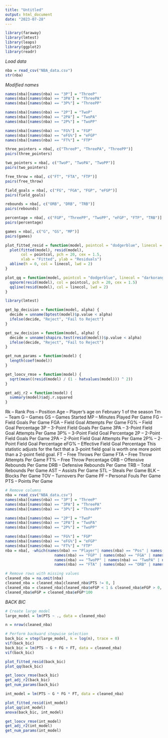 ---
title: "Untitled"
output: html_document
date: "2023-07-28"
---

```{r, message = FALSE, warning = FALSE}
library(faraway)
library(lmtest)
library(leaps)
library(ggplot2)
library(readr)
```

*Load data*
```{r, message = FALSE}
nba = read_csv("NBA_data.csv")
str(nba)
```
*Modified names*
```{r, message = FALSE}
names(nba)[names(nba) == "3P"] = "ThreeP"
names(nba)[names(nba) == "3PA"] = "ThreePA"
names(nba)[names(nba) == "3P%"] = "ThreePP"

names(nba)[names(nba) == "2P"] = "TwoP"
names(nba)[names(nba) == "2PA"] = "TwoPA"
names(nba)[names(nba) == "2P%"] = "TwoPP"

names(nba)[names(nba) == "FG%"] = "FGP"
names(nba)[names(nba) == "eFG%"] = "eFGP"
names(nba)[names(nba) == "FT%"] = "FTP"
```

```{r, message = FALSE}
three_pointers = nba[, c("ThreeP", "ThreePA", "ThreePP")]
pairs(three_pointers)
```

```{r, message = FALSE}
two_pointers = nba[, c("TwoP", "TwoPA", "TwoPP")]
pairs(two_pointers)
```

```{r, message = FALSE}
free_throw = nba[, c("FT", "FTA", "FTP")]
pairs(free_throw)
```

```{r, message = FALSE}
field_goals = nba[, c("FG", "FGA", "FGP", "eFGP")]
pairs(field_goals)
```

```{r, message = FALSE}
rebounds = nba[, c("ORB", "DRB", "TRB")]
pairs(rebounds)
```

```{r, message = FALSE}
percentage = nba[, c("FGP", "ThreePP", "TwoPP", "eFGP", "FTP", "TRB")]
pairs(percentage)
```

```{r, message = FALSE}
games = nba[, c("G", "GS", "MP")]
pairs(games)
```


```{r, echo = FALSE}
plot_fitted_resid = function(model, pointcol = "dodgerblue", linecol = "darkorange") {
  plot(fitted(model), resid(model), 
       col = pointcol, pch = 20, cex = 1.5,
       xlab = "Fitted", ylab = "Residuals")
  abline(h = 0, col = linecol, lwd = 2)
}

plot_qq = function(model, pointcol = "dodgerblue", linecol = "darkorange") {
  qqnorm(resid(model), col = pointcol, pch = 20, cex = 1.5)
  qqline(resid(model), col = linecol, lwd = 2)
}
```

```{r, message = FALSE, warning = FALSE}
library(lmtest)

get_bp_decision = function(model, alpha) {
  decide = unname(bptest(model)$p.value < alpha)
  ifelse(decide, "Reject", "Fail to Reject")
}

get_sw_decision = function(model, alpha) {
  decide = unname(shapiro.test(resid(model))$p.value < alpha)
  ifelse(decide, "Reject", "Fail to Reject")
}

get_num_params = function(model) {
  length(coef(model))
}

get_loocv_rmse = function(model) {
  sqrt(mean((resid(model) / (1 - hatvalues(model))) ^ 2))
}

get_adj_r2 = function(model) {
  summary(model)$adj.r.squared
}
```


Rk -- Rank
Pos -- Position
Age -- Player's age on February 1 of the season
Tm -- Team
G -- Games
GS -- Games Started
MP -- Minutes Played Per Game
FG -- Field Goals Per Game
FGA -- Field Goal Attempts Per Game
FG% -- Field Goal Percentage
3P -- 3-Point Field Goals Per Game
3PA -- 3-Point Field Goal Attempts Per Game
3P% -- 3-Point Field Goal Percentage
2P -- 2-Point Field Goals Per Game
2PA -- 2-Point Field Goal Attempts Per Game
2P% -- 2-Point Field Goal Percentage
eFG% -- Effective Field Goal Percentage
This statistic adjusts for the fact that a 3-point field goal is worth one more point than a 2-point field goal.
FT -- Free Throws Per Game
FTA -- Free Throw Attempts Per Game
FT% -- Free Throw Percentage
ORB -- Offensive Rebounds Per Game
DRB -- Defensive Rebounds Per Game
TRB -- Total Rebounds Per Game
AST -- Assists Per Game
STL -- Steals Per Game
BLK -- Blocks Per Game
TOV -- Turnovers Per Game
PF -- Personal Fouls Per Game
PTS -- Points Per Game


```{r, message = FALSE}
# Remove columns
nba = read_csv("NBA_data.csv")
names(nba)[names(nba) == "3P"] = "ThreeP"
names(nba)[names(nba) == "3PA"] = "ThreePA"
names(nba)[names(nba) == "3P%"] = "ThreePP"

names(nba)[names(nba) == "2P"] = "TwoP"
names(nba)[names(nba) == "2PA"] = "TwoPA"
names(nba)[names(nba) == "2P%"] = "TwoPP"

names(nba)[names(nba) == "FG%"] = "FGP"
names(nba)[names(nba) == "eFG%"] = "eFGP"
names(nba)[names(nba) == "FT%"] = "FTP"
nba = nba[, -which(names(nba) == "Player"| names(nba) == "Pos" | names(nba) == "Tm" |
                      names(nba) == "FGP" | names(nba) == "FGA" | names(nba) == "ThreePP" | names(nba) == "ThreePA" | 
                      names(nba) == "TwoPP" | names(nba) == "TwoPA" | names(nba) == "FTP"|
                      names(nba) == "FTA" | names(nba) == "ORB" | names(nba) == "DRB")]

# Remove rows with missing values
cleaned_nba = na.omit(nba)
cleaned_nba = cleaned_nba[cleaned_nba$PTS != 0, ]
cleaned_nba = cleaned_nba[cleaned_nba$eFGP < 1 & cleaned_nba$eFGP > 0, ]
cleaned_nba$eFGP = cleaned_nba$eFGP*100
```

*BACK BIC*
```{r, message = FALSE}
# Create large model
large_model = lm(PTS ~ ., data = cleaned_nba)

n = nrow(cleaned_nba)

# Perform backward stepwise selection
back_bic = step(large_model, k = log(n), trace = 0)
vif(back_bic)
back_bic = lm(PTS ~ G + FG + FT, data = cleaned_nba)
vif(back_bic)
```

```{r, echo = FALSE}
plot_fitted_resid(back_bic)
plot_qq(back_bic)
```

```{r}
get_loocv_rmse(back_bic)
get_adj_r2(back_bic)
get_num_params(back_bic)
```

```{r}
int_model = lm(PTS ~ G * FG * FT, data = cleaned_nba)
```


```{r, echo = FALSE}
plot_fitted_resid(int_model)
plot_qq(int_model)
anova(back_bic, int_model)
```

```{r, eval = FALSE}
get_loocv_rmse(int_model)
get_adj_r2(int_model)
get_num_params(int_model)
```
